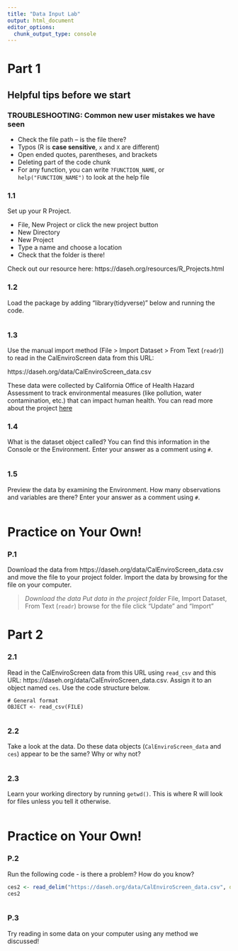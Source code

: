 ```yaml
---
title: "Data Input Lab"
output: html_document
editor_options: 
  chunk_output_type: console
---
```


# Part 1

## Helpful tips before we start

### TROUBLESHOOTING: Common new user mistakes we have seen

- Check the file path -- is the file there?  
- Typos (R is **case sensitive**, `x` and `X` are different)  
- Open ended quotes, parentheses, and brackets     
- Deleting part of the code chunk  
- For any function, you can write `?FUNCTION_NAME`, or `help("FUNCTION_NAME")` to look at the help file

### 1.1

Set up your R Project.

* File, New Project or click the new project button  
* New Directory  
* New Project  
* Type a name and choose a location  
* Check that the folder is there!  

Check out our resource here: https://daseh.org/resources/R_Projects.html

### 1.2 

Load the package by adding "library(tidyverse)" below and running the code.

```r

```

### 1.3

Use the manual import method (File > Import Dataset > From Text (`readr`)) to read in the CalEnviroScreen data from this URL:

https://daseh.org/data/CalEnviroScreen_data.csv

These data were collected by California Office of Health Hazard Assessment to track environmental measures (like pollution, water contamination, etc.) that can impact human health. You can read more about the project [here](https://calenviroscreen-oehha.hub.arcgis.com/)

### 1.4

What is the dataset object called? You can find this information in the Console or the Environment. Enter your answer as a comment using `#`.

```r

```

### 1.5

Preview the data by examining the Environment. How many observations and variables are there? Enter your answer as a comment using `#`.

```r

```

# Practice on Your Own!

### P.1

Download the data from https://daseh.org/data/CalEnviroScreen_data.csv and move the file to your project folder. Import the data by browsing for the file on your computer.

> *Download the data*
> *Put data in the project folder*
> File, Import Dataset, From Text (`readr`)
> browse for the file
> click "Update" and "Import"


# Part 2

### 2.1

Read in the CalEnviroScreen data from this URL using `read_csv` and this URL: https://daseh.org/data/CalEnviroScreen_data.csv. Assign it to an object named `ces`. Use the code structure below.

```
# General format
OBJECT <- read_csv(FILE)
```

```r

```

### 2.2

Take a look at the data. Do these data objects (`CalEnviroScreen_data` and `ces`) appear to be the same? Why or why not?

```r

```

### 2.3

Learn your working directory by running `getwd()`. This is where R will look for files unless you tell it otherwise.

```r

```


# Practice on Your Own!

### P.2

Run the following code - is there a problem? How do you know?

```r
ces2 <- read_delim("https://daseh.org/data/CalEnviroScreen_data.csv", delim = "\t")
ces2
```

```r

```

### P.3

Try reading in some data on your computer using any method we discussed!
